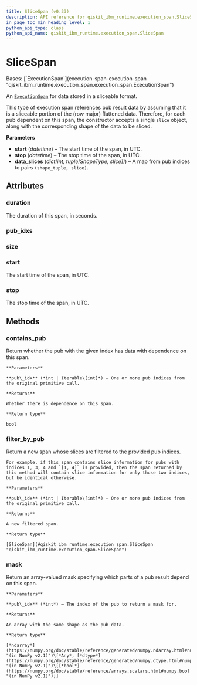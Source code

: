 ```yaml
---
title: SliceSpan (v0.33)
description: API reference for qiskit_ibm_runtime.execution_span.SliceSpan in qiskit-ibm-runtime v0.33
in_page_toc_min_heading_level: 1
python_api_type: class
python_api_name: qiskit_ibm_runtime.execution_span.SliceSpan
---
```


# SliceSpan

<Class id="qiskit_ibm_runtime.execution_span.SliceSpan" isDedicatedPage={true} github="https://github.com/Qiskit/qiskit-ibm-runtime/tree/stable/0.33/qiskit_ibm_runtime/execution_span/slice_span.py#L27-L74" signature="SliceSpan(start, stop, data_slices)" modifiers="class">
  Bases: [`ExecutionSpan`](execution-span-execution-span "qiskit_ibm_runtime.execution_span.execution_span.ExecutionSpan")

  An [`ExecutionSpan`](execution-span-execution-span "qiskit_ibm_runtime.execution_span.ExecutionSpan") for data stored in a sliceable format.

  This type of execution span references pub result data by assuming that it is a sliceable portion of the (row major) flattened data. Therefore, for each pub dependent on this span, the constructor accepts a single `slice` object, along with the corresponding shape of the data to be sliced.

  **Parameters**

  *   **start** (*datetime*) – The start time of the span, in UTC.
  *   **stop** (*datetime*) – The stop time of the span, in UTC.
  *   **data\_slices** (*dict\[int, tuple\[ShapeType, slice]]*) – A map from pub indices to pairs `(shape_tuple, slice)`.

  ## Attributes

  ### duration

  <Attribute id="qiskit_ibm_runtime.execution_span.SliceSpan.duration">
    The duration of this span, in seconds.
  </Attribute>

  ### pub\_idxs

  <Attribute id="qiskit_ibm_runtime.execution_span.SliceSpan.pub_idxs" />

  ### size

  <Attribute id="qiskit_ibm_runtime.execution_span.SliceSpan.size" />

  ### start

  <Attribute id="qiskit_ibm_runtime.execution_span.SliceSpan.start">
    The start time of the span, in UTC.
  </Attribute>

  ### stop

  <Attribute id="qiskit_ibm_runtime.execution_span.SliceSpan.stop">
    The stop time of the span, in UTC.
  </Attribute>

  ## Methods

  ### contains\_pub

  <Function id="qiskit_ibm_runtime.execution_span.SliceSpan.contains_pub" github="https://github.com/Qiskit/qiskit-ibm-runtime/tree/stable/0.33/qiskit_ibm_runtime/execution_span/execution_span.py#L112-L122" signature="contains_pub(pub_idx)">
    Return whether the pub with the given index has data with dependence on this span.

    **Parameters**

    **pub\_idx** (*int | Iterable\[int]*) – One or more pub indices from the original primitive call.

    **Returns**

    Whether there is dependence on this span.

    **Return type**

    bool
  </Function>

  ### filter\_by\_pub

  <Function id="qiskit_ibm_runtime.execution_span.SliceSpan.filter_by_pub" github="https://github.com/Qiskit/qiskit-ibm-runtime/tree/stable/0.33/qiskit_ibm_runtime/execution_span/slice_span.py#L71-L74" signature="filter_by_pub(pub_idx)">
    Return a new span whose slices are filtered to the provided pub indices.

    For example, if this span contains slice information for pubs with indices 1, 3, 4 and `[1, 4]` is provided, then the span returned by this method will contain slice information for only those two indices, but be identical otherwise.

    **Parameters**

    **pub\_idx** (*int | Iterable\[int]*) – One or more pub indices from the original primitive call.

    **Returns**

    A new filtered span.

    **Return type**

    [SliceSpan](#qiskit_ibm_runtime.execution_span.SliceSpan "qiskit_ibm_runtime.execution_span.SliceSpan")
  </Function>

  ### mask

  <Function id="qiskit_ibm_runtime.execution_span.SliceSpan.mask" github="https://github.com/Qiskit/qiskit-ibm-runtime/tree/stable/0.33/qiskit_ibm_runtime/execution_span/slice_span.py#L65-L69" signature="mask(pub_idx)">
    Return an array-valued mask specifying which parts of a pub result depend on this span.

    **Parameters**

    **pub\_idx** (*int*) – The index of the pub to return a mask for.

    **Returns**

    An array with the same shape as the pub data.

    **Return type**

    [*ndarray*](https://numpy.org/doc/stable/reference/generated/numpy.ndarray.html#numpy.ndarray "(in NumPy v2.1)")\[*Any*, [*dtype*](https://numpy.org/doc/stable/reference/generated/numpy.dtype.html#numpy.dtype "(in NumPy v2.1)")\[[*bool*](https://numpy.org/doc/stable/reference/arrays.scalars.html#numpy.bool "(in NumPy v2.1)")]]
  </Function>
</Class>

